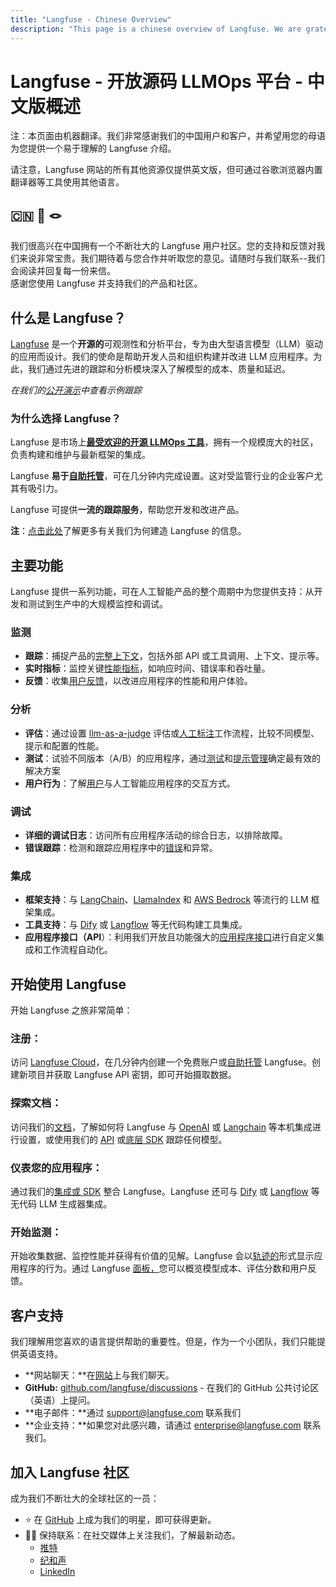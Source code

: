 ```yaml
---
title: "Langfuse - Chinese Overview"
description: "This page is a chinese overview of Langfuse. We are grateful for our Chinese users and customers and want to provide an easy-to-understand introduction to Langfuse in your native language."
---
```


# **Langfuse \- 开放源码 LLMOps 平台 \- 中文版概述**

<Callout type="info" emoji="ℹ️">

注：本页面由机器翻译。我们非常感谢我们的中国用户和客户，并希望用您的母语为您提供一个易于理解的 Langfuse 介绍。 

请注意，Langfuse 网站的所有其他资源仅提供英文版，但可通过谷歌浏览器内置翻译器等工具使用其他语言。

</Callout>

## **🇨🇳 🤝 🪢** 

我们很高兴在中国拥有一个不断壮大的 Langfuse 用户社区。您的支持和反馈对我们来说非常宝贵。我们期待着与您合作并听取您的意见。请随时与我们联系--我们会阅读并回复每一份来信。  
感谢您使用 Langfuse 并支持我们的产品和社区。

## **什么是 Langfuse？**

[Langfuse](/) 是一个**开源的**可观测性和分析平台，专为由大型语言模型（LLM）驱动的应用而设计。我们的使命是帮助开发人员和组织构建并改进 LLM 应用程序。为此，我们通过先进的跟踪和分析模块深入了解模型的成本、质量和延迟。

*在我们的[公开演示](/docs/demo)中查看示例跟踪*

### **为什么选择 Langfuse？**

Langfuse 是市场上[**最受欢迎的开源 LLMOps 工具**](/blog/2024-11-most-used-oss-llmops)，拥有一个规模庞大的社区，负责构建和维护与最新框架的集成。 

Langfuse **易于[自助托管](/docs/deployment/feature-overview)**，可在几分钟内完成设置。这对受监管行业的企业客户尤其有吸引力。

Langfuse 可提供**一流的跟踪服务**，帮助您开发和改进产品。

**注**：[点击此处](/why)了解更多有关我们为何建造 Langfuse 的信息。

## **主要功能**

Langfuse 提供一系列功能，可在人工智能产品的整个周期中为您提供支持：从开发和测试到生产中的大规模监控和调试。

### **监测**

* **跟踪**：捕捉产品的[完整上下文](/docs/tracing)，包括外部 API 或工具调用、上下文、提示等。  
* **实时指标**：监控关键[性能指标](/docs/analytics/overview)，如响应时间、错误率和吞吐量。  
* **反馈**：收集[用户反馈](/docs/scores/user-feedback)，以改进应用程序的性能和用户体验。

### **分析**

* **评估**：通过设置 [llm-as-a-judge](/docs/scores/model-based-evals) 评估或[人工标注](/docs/scores/annotation)工作流程，比较不同模型、提示和配置的性能。  
* **测试**：试验不同版本（A/B）的应用程序，通过[测试](/docs/datasets/overview)和[提示管理](/docs/prompts/get-started)确定最有效的解决方案  
* **用户行为**：了解[用户](/docs/scores/user-feedback)与人工智能应用程序的交互方式。

### **调试**

* **详细的调试日志**：访问所有应用程序活动的综合日志，以排除故障。  
* **错误跟踪**：检测和跟踪应用程序中的[错误](/docs/tracing-features/log-levels)和异常。

### **集成**

* **框架支持**：与 [LangChain](/docs/integrations/langchain/tracing)、[LlamaIndex](/docs/integrations/llama-index/get-started) 和 [AWS Bedrock](/docs/integrations/amazon-bedrock) 等流行的 LLM 框架集成。  
* **工具支持**：与 [Dify](/docs/integrations/dify) 或 [Langflow](/docs/integrations/langflow) 等无代码构建工具集成。  
* **应用程序接口（API**）：利用我们开放且功能强大的[应用程序接口](https://api.reference.langfuse.com/#get-/api/public/comments)进行自定义集成和工作流程自动化。

## **开始使用 Langfuse**

开始 Langfuse 之旅非常简单：

<Steps>

### **注册：**

访问 [Langfuse Cloud](https://cloud.langfuse.com/)，在几分钟内创建一个免费账户或[自助托管](/docs/deployment/feature-overview) Langfuse。创建新项目并获取 Langfuse API 密钥，即可开始摄取数据。

### **探索文档：**

访问我们的[文档](https://docs.langfuse.com/)，了解如何将 Langfuse 与 [OpenAI](/docs/integrations/openai/python/get-started) 或 [Langchain](/docs/integrations/langchain/tracing) 等本机集成进行设置，或使用我们的 [API](https://api.reference.langfuse.com/#get-/api/public/comments) 或[底层 SDK](/docs/sdk/python/low-level-sdk) 跟踪任何模型。

### **仪表您的应用程序：**

通过我们的[集成或 SDK](/docs/integrations/overview) 整合 Langfuse。Langfuse 还可与 [Dify](/docs/integrations/dify) 或 [Langflow](/docs/integrations/langflow) 等无代码 LLM 生成器集成。

### **开始监测：**

开始收集数据、监控性能并获得有价值的见解。Langfuse 会以[轨迹的](/docs/tracing)形式显示应用程序的行为。通过 Langfuse [面板，](/docs/analytics/overview)您可以概览模型成本、评估分数和用户反馈。

</Steps>

## **客户支持**

我们理解用您喜欢的语言提供帮助的重要性。但是，作为一个小团队，我们只能提供英语支持。 

* **网站聊天：**在[网站](/)上与我们聊天。  
* **GitHub:** [github.com/langfuse/discussions](https://github.com/orgs/langfuse/discussions) \- 在我们的 GitHub 公共讨论区（英语）上提问。  
* **电子邮件：**通过 [support@langfuse.com](mailto:support@langfuse.com) 联系我们  
* **企业支持：**如果您对此感兴趣，请通过 [enterprise@langfuse.com](mailto:enterprise@langfuse.com) 联系我们。

## **加入 Langfuse 社区**

成为我们不断壮大的全球社区的一员：

* ⭐️ 在 [GitHub](https://github.com/langfuse/langfuse) 上成为我们的明星，即可获得更新。  
* 🤷‍♂️ 保持联系：在社交媒体上关注我们，了解最新动态。  
  * [推特](https://x.com/langfuse)  
  * [纪和声](https://discord.langfuse.com/)  
  * [LinkedIn](https://www.linkedin.com/company/langfuse)